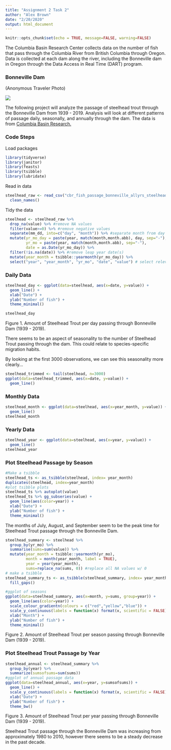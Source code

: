 ```yaml
---
title: "Assignment 2 Task 2"
author: "Alex Brown"
date: "2/20/2020"
output: html_document
---
```


```r
knitr::opts_chunk$set(echo = TRUE, message=FALSE, warning=FALSE)
```

The Columbia Basin Research Center collects data on the number of fish that pass through the Columbia River from British Columbia through Oregon. Data is collected at each dam along the river, including the Bonneville dam in Oregon through the Data Access in Real Time (DART) program.  


### Bonneville Dam

(Anonymous Traveler Photo)

![](bonneville.jpg)

The following project will analyze the passage of steelhead trout through the Bonneville Dam from 1939 - 2019. Analysis will look at different patterns of passage daily, seasonally, and annually through the dam. The data is from [Columbia Basin Research.](http://www.cbr.washington.edu/dart/query/adult_graph_text)

### Code Steps

Load packages
```r
library(tidyverse)
library(janitor)
library(feasts)
library(tsibble)
library(lubridate)
```

Read in data
```r
steelhead_raw <- read_csv("cbr_fish_passage_bonneville_allyrs_steelhead.csv") %>% 
  clean_names()
```

Tidy the data
```r
steelhead <- steelhead_raw %>%
  drop_na(value) %>% #remove NA values
  filter(value>=0) %>% #remove negative values
  separate(mm_dd, into=c("day", "month")) %>% #separate month from day
  mutate(yr_mo_day = paste(year, match(month,month.abb), day, sep="-"), 
         yr_mo = paste(year, match(month,month.abb), sep="-"),
         date = as.Date(yr_mo_day)) %>% 
  filter(!is.na(date)) %>% #remove leap year date(s)
  mutate(year_month = tsibble::yearmonth(yr_mo_day)) %>% 
  select("year", "year_month", "yr_mo", "date", "value") # select relevant columns
```

### Daily Data
```r
steelhead_day <- ggplot(data=steelhead, aes(x=date, y=value)) +
  geom_line() +
  xlab("Date") +
  ylab("Number of fish") +
  theme_minimal()

steelhead_day
```

Figure 1. Amount of Steelhead Trout per day passing through Bonneville Dam (1939 - 2019).

There seems to be an aspect of seasonality to the number of Steelhead Trout passing through the dam. This could relate to species-specific migration habits. 

By looking at the first 3000 observations, we can see this seasonality more clearly...
```r
steelhead_trimmed <- tail(steelhead, n=3000)
ggplot(data=steelhead_trimmed, aes(x=date, y=value)) +
  geom_line()
```

### Monthly Data
```r
steelhead_month <- ggplot(data=steelhead, aes(x=year_month, y=value)) +
  geom_line()
steelhead_month
```

### Yearly Data
```r
steelhead_year <- ggplot(data=steelhead, aes(x=year, y=value)) +
  geom_line()
steelhead_year
```

### Plot Steelhead Passage by Season
```r
#Make a tsibble
steelhead_ts <- as_tsibble(steelhead, index= year_month)
duplicates(steelhead, index=year_month)
#plot tsibble plots
steelhead_ts %>% autoplot(value)
steelhead_ts %>% gg_subseries(value) +
  geom_line(aes(color=year)) +
  xlab("Date") +
  ylab("Number of fish") +
  theme_minimal()
```

The months of July, August, and September seem to be the peak time for Steelhead Trout passage through the Bonneville Dam.

```r
steelhead_summary <- steelhead %>% 
  group_by(yr_mo) %>%
  summarise(sums=sum(value)) %>% 
  mutate(year_month = tsibble::yearmonth(yr_mo), 
         month = month(year_month, label = TRUE),
         year = year(year_month),
         sums=replace_na(sums, 0)) #replace all NA values w/ 0
# make a tsibble
steelhead_summary_ts <- as_tsibble(steelhead_summary, index= year_month) %>% 
  fill_gaps() 

#ggplot of seasons 
ggplot(data=steelhead_summary, aes(x=month, y=sums, group=year)) +
  geom_line(aes(color=year)) +
  scale_colour_gradientn(colours = c("red","yellow","blue")) +
  scale_y_continuous(labels = function(x) format(x, scientific = FALSE)) +
  xlab("Month") +
  ylab("Number of fish") +
  theme_minimal()
```

Figure 2. Amount of Steelhead Trout per season passing through Bonneville Dam (1939 - 2019).

### Plot Steelhead Trout Passage by Year
```r
steelhead_annual <- steelhead_summary %>% 
  group_by(year) %>% 
  summarize(sumsofsums=sum(sums))
#ggplot of annual passage data
ggplot(data=steelhead_annual, aes(x=year, y=sumsofsums)) +
  geom_line() +
  scale_y_continuous(labels = function(x) format(x, scientific = FALSE)) +
  xlab("Date") +
  ylab("Number of fish") +
  theme_bw()
```

Figure 3. Amount of Steelhead Trout per year passing through Bonneville Dam (1939 - 2019).

Steelhead Trout passage through the Bonneville Dam was increasing from approximately 1980 to 2010, however there seems to be a steady decrease in the past decade. 